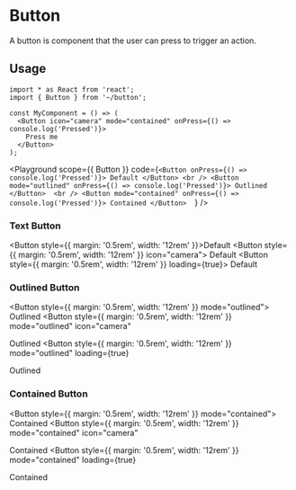 

# Button

A button is component that the user can press to trigger an action.

## Usage

```tsx
import * as React from 'react';
import { Button } from '~/button';

const MyComponent = () => (
  <Button icon="camera" mode="contained" onPress={() => console.log('Pressed')}>
    Press me
  </Button>
);
```

<Playground
  scope={{ Button }}
  code={`
<Button onPress={() => console.log('Pressed')}>
  Default
</Button>
<br />
<Button mode="outlined" onPress={() => console.log('Pressed')}>
  Outlined
</Button> 
<br />
<Button mode="contained" onPress={() => console.log('Pressed')}>
  Contained
</Button>  
`}
/>

### Text Button

<Button style={{ margin: '0.5rem', width: '12rem' }}>Default</Button>
<Button style={{ margin: '0.5rem', width: '12rem' }} icon="camera">
  Default
</Button>
<Button style={{ margin: '0.5rem', width: '12rem' }} loading={true}>
  Default
</Button>

### Outlined Button

<Button style={{ margin: '0.5rem', width: '12rem' }} mode="outlined">
  Outlined
</Button>
<Button
  style={{ margin: '0.5rem', width: '12rem' }}
  mode="outlined"
  icon="camera"
>
  Outlined
</Button>
<Button
  style={{ margin: '0.5rem', width: '12rem' }}
  mode="outlined"
  loading={true}
>
  Outlined
</Button>

### Contained Button

<Button style={{ margin: '0.5rem', width: '12rem' }} mode="contained">
  Contained
</Button>
<Button
  style={{ margin: '0.5rem', width: '12rem' }}
  mode="contained"
  icon="camera"
>
  Contained
</Button>
<Button
  style={{ margin: '0.5rem', width: '12rem' }}
  mode="contained"
  loading={true}
>
  Contained
</Button>
